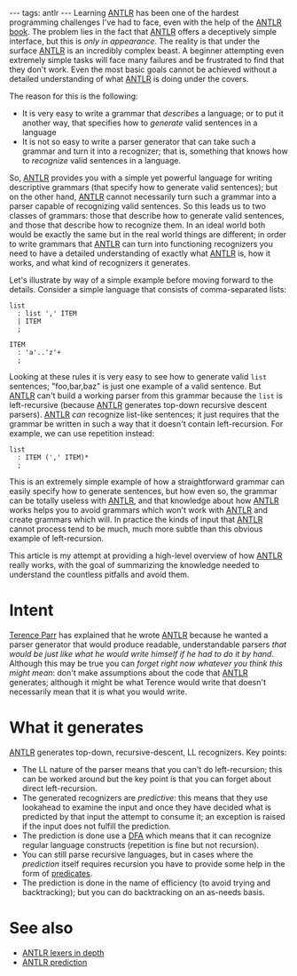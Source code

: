 ---
tags: antlr
---
Learning [[ANTLR]] has been one of the hardest programming challenges I've had to face, even with the help of the [[ANTLR book]]. The problem lies in the fact that [[ANTLR]] offers a deceptively simple interface, but this is ''only in appearance''. The reality is that under the surface [[ANTLR]] is an incredibly complex beast. A beginner attempting even extremely simple tasks will face many failures and be frustrated to find that they don't work. Even the most basic goals cannot be achieved without a detailed understanding of what [[ANTLR]] is doing under the covers.

The reason for this is the following:

* It is very easy to write a grammar that ''describes'' a language; or to put it another way, that specifies how to ''generate'' valid sentences in a language
* It is not so easy to write a parser generator that can take such a grammar and turn it into a recognizer; that is, something that knows how to ''recognize'' valid sentences in a language.

So, [[ANTLR]] provides you with a simple yet powerful language for writing descriptive grammars (that specify how to generate valid sentences); but on the other hand, [[ANTLR]] cannot necessarily turn such a grammar into a parser capable of recognizing valid sentences. So this leads us to two classes of grammars: those that describe how to generate valid sentences, and those that describe how to recognize them. In an ideal world both would be exactly the same but in the real world things are different; in order to write grammars that [[ANTLR]] can turn into functioning recognizers you need to have a detailed understanding of exactly what [[ANTLR]] is, how it works, and what kind of recognizers it generates.

Let's illustrate by way of a simple example before moving forward to the details. Consider a simple language that consists of comma-separated lists:

<pre>list
  : list ',' ITEM
  | ITEM
  ;

ITEM
  : 'a'..'z'+
  ;</pre>

Looking at these rules it is very easy to see how to generate valid <tt>list</tt> sentences; "foo,bar,baz" is just one example of a valid sentence. But [[ANTLR]] can't build a working parser from this grammar because the <tt>list</tt> is left-recursive (because [[ANTLR]] generates top-down recursive descent parsers). [[ANTLR]] ''can'' recognize list-like sentences; it just requires that the grammar be written in such a way that it doesn't contain left-recursion. For example, we can use repetition instead:

<pre>list
  : ITEM (',' ITEM)*
  ;</pre>


This is an extremely simple example of how a straightforward grammar can easily specify how to generate sentences, but how even so, the grammar can be totally useless with [[ANTLR]], and that knowledge about how [[ANTLR]] works helps you to avoid grammars which won't work with [[ANTLR]] and create grammars which will. In practice the kinds of input that [[ANTLR]] cannot process tend to be much, much more subtle than this obvious example of left-recursion.

This article is my attempt at providing a high-level overview of how [[ANTLR]] really works, with the goal of summarizing the knowledge needed to understand the countless pitfalls and avoid them.

= Intent =

[[Terence Parr]] has explained that he wrote [[ANTLR]] because he wanted a parser generator that would produce readable, understandable parsers ''that would be just like what he would write himself if he had to do it by hand''. Although this may be true you can ''forget right now whatever you think this might mean'': don't make assumptions about the code that [[ANTLR]] generates; although it might be what Terence would write that doesn't necessarily mean that it is what you would write.

= What it generates =

[[ANTLR]] generates top-down, recursive-descent, LL recognizers. Key points:

* The LL nature of the parser means that you can't do left-recursion; this can be worked around but the key point is that you can forget about direct left-recursion.
* The generated recognizers are ''predictive'': this means that they use lookahead to examine the input and once they have decided what is predicted by that input the attempt to consume it; an exception is raised if the input does not fulfill the prediction.
* The prediction is done use a [[DFA]] which means that it can recognize regular language constructs (repetition is fine but not recursion).
* You can still parse recursive languages, but in cases where the ''prediction'' itself requires recursion you have to provide some help in the form of [[predicates]].
* The prediction is done in the name of efficiency (to avoid trying and backtracking); but you can do backtracking on an as-needs basis.

= See also =

* [[ANTLR lexers in depth]]
* [[ANTLR prediction]]
